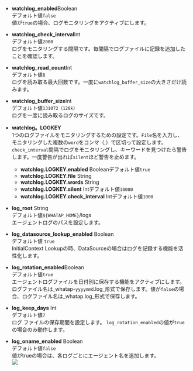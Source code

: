 -   **watchlog_enabled**<span class='type'>Boolean</span><br/>
    デフォルト値`false`<br/>
    値が`true`の場合、ログモニタリングをアクティブにします。

-   **watchlog_check_interval**<span class='type'>Int</span><br/>
    デフォルト値`2000`<br/>
    ログをモニタリングする間隔です。毎間隔でログファイルに記録を追加したことを確認します。

-   **watchlog_read_count**<span class='type'>Int</span><br/>
    デフォルト値`8`<br/>
    ログを読み取る最大回数です。一度に`watchlog_buffer_size`の大きさだけ読みます。

-   **watchlog_buffer_size**<span class='type'>Int</span><br/>
    デフォルト値`131072（128k）`<br/>
    ログを一度に読み取るログのサイズです。

-   **watchlog。LOGKEY**<br/>
    1つのログファイルをモニタリングするための設定です。`File`名を入力し、モニタリングした複数の`word`をコンマ（,）で区切って設定します。`check_interval`間隔でログをモニタリングし、キーワードを見つけたら警告します。一度警告が出れば`silent`ほど警告を止めます。

    -   **watchlog.LOGKEY.enabled** <span class='type'>Boolean</span>デフォルト値`true`
    -   **watchlog.LOGKEY.file** <span class='type'>String</span>
    -   **watchlog.LOGKEY.words** <span class='type'>String</span>
    -   **watchlog.LOGKEY.silent** <span class='type'>Int</span>デフォルト値`10000`
    -   **watchlog.LOGKEY.check_interval** <span class='type'>Int</span>デフォルト値`1000`

-   **log_root** <span class='type'>String</span><br/>
      デフォルト値`${WHATAP_HOME}`/logs<br/>
      エージェントログのパスを設定します。

-   **log_datasource_lookup_enabled** <span class='type'>Boolean</span><br/>
      デフォルト値 `true`<br/>
      InitialContext Lookupの時、DataSourceの場合はログを記録する機能を活性化します。

-   **log_rotation_enabled**<span class='type'>Boolean</span><br/>
      デフォルト値`true`<br/>
      エージェントログファイルを日付別に保存する機能をアクティブにします。ログファイル名は_whatap-`yyyymmd`.log_形式で保存します。値が`false`の場合、ログファイル名は_whatap.log_形式で保存します。

-   **log_keep_days** <span class='type'>Int</span><br/>
      デフォルト値`7`<br/>
      ログ ファイルの保存期間を設定します。 `log_rotation_enabled`の値が`true`の場合のみ動作します。

-   **log_oname_enabled** <span class='type'>Boolean</span><br/>
      デフォルト値`false`<br/>
      値がtrueの場合は、各ログごとにエージェント名を追加します。<br/>
      ![](/img/java-agent-log-oname.png)
